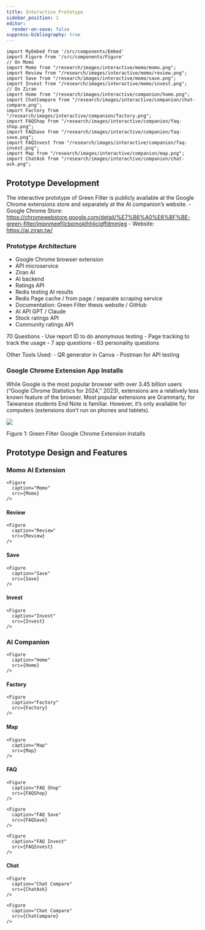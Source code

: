 ```yaml
---
title: Interactive Prototype
sidebar_position: 1
editor:
  render-on-save: false
suppress-bibliography: true
---
```





````mdx-code-block
import MyEmbed from '/src/components/Embed'
import Figure from '/src/components/Figure'
// On Momo
import Momo from "/research/images/interactive/momo/momo.png";
import Review from "/research/images/interactive/momo/review.png";
import Save from "/research/images/interactive/momo/save.png";
import Invest from "/research/images/interactive/momo/invest.png";
// On Ziran
import Home from "/research/images/interactive/companion/home.png";
import ChatCompare from "/research/images/interactive/companion/chat-compare.png";
import Factory from "/research/images/interactive/companion/factory.png";
import FAQShop from "/research/images/interactive/companion/faq-shop.png";
import FAQSave from "/research/images/interactive/companion/faq-save.png";
import FAQInvest from "/research/images/interactive/companion/faq-invest.png";
import Map from "/research/images/interactive/companion/map.png";
import ChatAsk from "/research/images/interactive/companion/chat-ask.png";

````

## Prototype Development

The interactive prototype of Green Filter is publicly available at the
Google Chrome extensions store and separately at the AI companion’s
website. - Google Chrome Store:
https://chromewebstore.google.com/detail/%E7%B6%A0%E6%BF%BE-green-filter/jmpnmeefjlcbpmoklhhljcigffdmmjeg -
Website: https://ai.ziran.tw/

### Prototype Architecture

-   Google Chrome browser extension
-   API microservice
-   Ziran AI
-   AI backend
-   Ratings API
-   Redis testing AI results
-   Redis Page cache / from page / separate scraping service
-   Documentation: Green Filter thesis website / GitHub
-   AI API GPT / Claude
-   Stock ratings API
-   Community ratings API

70 Questions - Use report ID to do anonymous testing - Page tracking to
track the usage - 7 app questions - 63 personality questions

Other Tools Used: - QR generator in Canva - Postman for API testing

### Google Chrome Extension App Installs

While Google is the most popular browser with over 3.45 billion users
(“Google Chrome Statistics for 2024,” 2023), extensions are a relatively
less known feature of the browser. Most popular extensions are
Grammarly, for Taiwanese students End Note is familiar. However, it’s
only available for computers (extensions don’t run on phones and
tablets).

<div id="fig-app-installs">

![](interactive_files/figure-markdown_strict/fig-app-installs-output-1.png)

Figure 1: Green Filter Google Chrome Extension Installs

</div>

## Prototype Design and Features

### Momo AI Extension

````mdx-code-block
<Figure
  caption="Momo"
  src={Momo}
/>
````

#### Review

````mdx-code-block
<Figure
  caption="Review"
  src={Review}
/>
````

#### Save

````mdx-code-block
<Figure
  caption="Save"
  src={Save}
/>
````

#### Invest

````mdx-code-block
<Figure
  caption="Invest"
  src={Invest}
/>
````

### AI Companion

````mdx-code-block
<Figure
  caption="Home"
  src={Home}
/>
````

#### Factory

````mdx-code-block
<Figure
  caption="Factory"
  src={Factory}
/>
````

#### Map

````mdx-code-block
<Figure
  caption="Map"
  src={Map}
/>
````

#### FAQ

````mdx-code-block
<Figure
  caption="FAQ Shop"
  src={FAQShop}
/>
````
````mdx-code-block
<Figure
  caption="FAQ Save"
  src={FAQSave}
/>
````
````mdx-code-block
<Figure
  caption="FAQ Invest"
  src={FAQInvest}
/>
````

#### Chat

````mdx-code-block
<Figure
  caption="Chat Compare"
  src={ChatAsk}
/>
````
````mdx-code-block
<Figure
  caption="Chat Compare"
  src={ChatCompare}
/>
````
